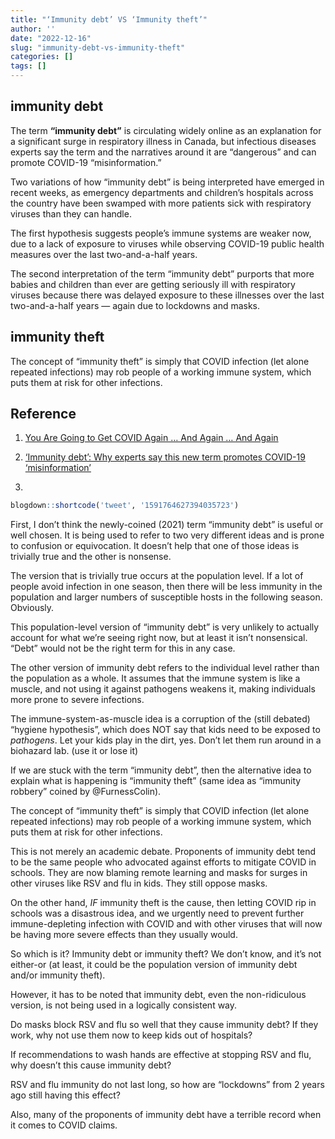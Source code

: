 ```yaml
---
title: "‘Immunity debt’ VS ‘Immunity theft’"
author: ''
date: "2022-12-16"
slug: "immunity-debt-vs-immunity-theft"
categories: []
tags: []
---
```


## immunity debt

The term **“immunity debt”** is circulating widely online as an explanation for a significant surge in respiratory illness in Canada, but infectious diseases experts say the term and the narratives around it are “dangerous” and can promote COVID-19 “misinformation.”


Two variations of how “immunity debt” is being interpreted have emerged in recent weeks, as emergency departments and children’s hospitals across the country have been swamped with more patients sick with respiratory viruses than they can handle.

The first hypothesis suggests people’s immune systems are weaker now, due to a lack of exposure to viruses while observing COVID-19 public health measures over the last two-and-a-half years.

The second interpretation of the term “immunity debt” purports that more babies and children than ever are getting seriously ill with respiratory viruses because there was delayed exposure to these illnesses over the last two-and-a-half years — again due to lockdowns and masks.

## immunity theft

The concept of "immunity theft" is simply that COVID infection (let alone repeated infections) may rob people of a working immune system, which puts them at risk for other infections.

## Reference

1. [You Are Going to Get COVID Again … And Again … And Again](https://www.theatlantic.com/health/archive/2022/05/covid-reinfection-research-immunity/639436/)

2. [‘Immunity debt’: Why experts say this new term promotes COVID-19 ‘misinformation’](https://globalnews.ca/news/9272293/immunity-debt-covid-19-misinformation/)

3. 
```r
blogdown::shortcode('tweet', '1591764627394035723')
```

First, I don't think the newly-coined (2021) term "immunity debt" is useful or well chosen. It is being used to refer to two very different ideas and is prone to confusion or equivocation. It doesn't help that one of those ideas is trivially true and the other is nonsense.

The version that is trivially true occurs at the population level. If a lot of people avoid infection in one season, then there will be less immunity in the population and larger numbers of susceptible hosts in the following season. Obviously.

This population-level version of "immunity debt" is very unlikely to actually account for what we're seeing right now, but at least it isn't nonsensical. "Debt" would not be the right term for this in any case.

The other version of immunity debt refers to the individual level rather than the population as a whole. It assumes that the immune system is like a muscle, and not using it against pathogens weakens it, making individuals more prone to severe infections.

The immune-system-as-muscle idea is a corruption of the (still debated) "hygiene hypothesis", which does NOT say that kids need to be exposed to *pathogens*. Let your kids play in the dirt, yes. Don't let them run around in a biohazard lab. (use it or lose it)

If we are stuck with the term "immunity debt", then the alternative idea to explain what is happening is "immunity theft" (same idea as "immunity robbery" coined by @FurnessColin).

The concept of "immunity theft" is simply that COVID infection (let alone repeated infections) may rob people of a working immune system, which puts them at risk for other infections.

This is not merely an academic debate. Proponents of immunity debt tend to be the same people who advocated against efforts to mitigate COVID in schools. They are now blaming remote learning and masks for surges in other viruses like RSV and flu in kids. They still oppose masks.

On the other hand, *IF* immunity theft is the cause, then letting COVID rip in schools was a disastrous idea, and we urgently need to prevent further immune-depleting infection with COVID and with other viruses that will now be having more severe effects than they usually would.

So which is it? Immunity debt or immunity theft? We don't know, and it's not either-or (at least, it could be the population version of immunity debt and/or immunity theft).

However, it has to be noted that immunity debt, even the non-ridiculous version, is not being used in a logically consistent way.

Do masks block RSV and flu so well that they cause immunity debt? If they work, why not use them now to keep kids out of hospitals?

If recommendations to wash hands are effective at stopping RSV and flu, why doesn't this cause immunity debt?

RSV and flu immunity do not last long, so how are "lockdowns" from 2 years ago still having this effect?

Also, many of the proponents of immunity debt have a terrible record when it comes to COVID claims.